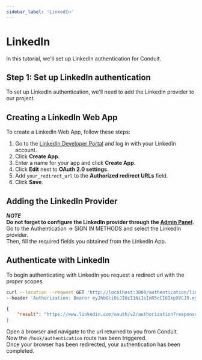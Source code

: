 ```yaml
---
sidebar_label: 'LinkedIn'
---
```


# LinkedIn

In this tutorial, we'll set up LinkedIn authentication for Conduit.<br />



## Step 1: Set up LinkedIn authentication

To set up LinkedIn authentication, we'll need to add the LinkedIn provider to our project.

## Creating a LinkedIn Web App

To create a LinkedIn Web App, follow these steps:

1. Go to the [LinkedIn Developer Portal](https://www.linkedin.com/developers/apps) and log in with your LinkedIn account.
2. Click **Create App**.
3. Enter a name for your app and click **Create App**.
4. Click **Edit** next to **OAuth 2.0 settings**.
5. Add `your_redirect_url` to the **Authorized redirect URLs** field.
6. Click **Save**.

## Adding the LinkedIn Provider

***NOTE***<br />
**Do not forget to configure the LinkedIn provider through the [Admin Panel](../../config#third-party-providers).**<br />
Go to the Authentication -> SIGN IN METHODS and select the LinkedIn provider.<br />
Then, fill the required fields you obtained from the LinkedIn App.

## Authenticate with LinkedIn

To begin authenticating with LinkedIn you request a redirect url with the proper scopes<br />

``` bash title="Request"
curl --location --request GET 'http://localhost:3000/authentication/linkedin' \
--header 'Authorization: Bearer eyJhbGciOiJIUzI1NiIsInR5cCI6IkpXVCJ9.eyJpZCI6IjYzNjNjZGNkMDhkNTU2MDk1NmM4MGQ4OSIsImlhdCI6MTY2OTIxMDM1MywiZXhwIjoxNjY5MjgyMzUzfQ.TyvHCuyDKLiKFoEpaXRdbYoFwrzDlFiW4VdUVQJdf7U'
```

``` json title="Response"
{
    "result": "https://www.linkedin.com/oauth/v2/authorization?response_type=code&client_id=123456789&redirect_uri=http%3A%2F%2Flocalhost%3A3000%2Fauthentication%2Flinkedin%2Fcallback&state=eyJpZCI6IjYzN
}
```

Open a browser and navigate to the url returned to you from Conduit.<br />
Now the `/hook/authentication` route has been triggered.<br />
Once your browser has been redirected, your authentication has been completed.


